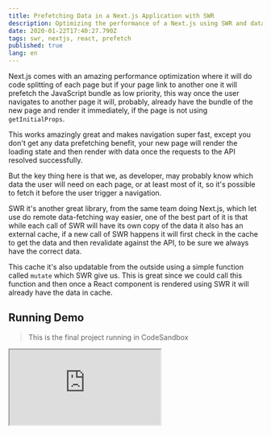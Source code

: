 ```yaml
---
title: Prefetching Data in a Next.js Application with SWR
description: Optimizing the performance of a Next.js using SWR and data prefetching.
date: 2020-01-22T17:40:27.790Z
tags: swr, nextjs, react, prefetch
published: true
lang: en
---
```


Next.js comes with an amazing performance optimization where it will do code splitting of each page but if your page link to another one it will prefetch the JavaScript bundle as low priority, this way once the user navigates to another page it will, probably, already have the bundle of the new page and render it immediately, if the page is not using `getInitialProps`.

This works amazingly great and makes navigation super fast, except you don't get any data prefetching benefit, your new page will render the loading state and then render with data once the requests to the API resolved successfully.

But the key thing here is that we, as developer, may probably know which data the user will need on each page, or at least most of it, so it's possible to fetch it before the user trigger a navigation.

SWR it's another great library, from the same team doing Next.js, which let use do remote data-fetching way easier, one of the best part of it is that while each call of SWR will have its own copy of the data it also has an external cache, if a new call of SWR happens it will first check in the cache to get the data and then revalidate against the API, to be sure we always have the correct data.

This cache it's also updatable from the outside using a simple function called `mutate` which SWR give us. This is great since we could call this function and then once a React component is rendered using SWR it will already have the data in cache.

## Running Demo

> This is the final project running in CodeSandbox

<iframe
  src="https://codesandbox.io/embed/prefetching-data-in-a-nextjs-application-with-swr-0mvv7?fontsize=14&hidenavigation=1&theme=light&view=preview"
  style={{
    width: "100%",
    height: 500,
    border: 0,
    borderRadius: 4,
    overflow: "hidden"
  }}
  title="Prefetching Data in a Next.js Application with SWR"
  allow="geolocation; microphone; camera; midi; vr; accelerometer; gyroscope; payment; ambient-light-sensor; encrypted-media; usb"
  sandbox="allow-modals allow-forms allow-popups allow-scripts allow-same-origin"
/>

## Defining the Project

Let's say our application will have a navigation bar, this is super common, imagine we have three links.

- Home
- My Profile
- Users

The **Home** page will show some static data, **My Profile** will render the current user profile page and **Users** will render the list of users.

So we could add this navigation bar in our `pages/_app.js` to ensure it's rendered in every page and it's not rerendered between navigation so we could keep states there if we needed it (we will not in our example), so let's imagine this implemented.

```js
export default function MyApp({ Component, pageProps }) {
  return (
    <Layout>
      <Navigation>
        <NavItem label="Home" href="/" />
        <NavItem label="My Profile" href="/my-profile" />
        <NavItem label="Users" href="/users" />
      </Navigation>
      <Main>
        <Component {...pageProps} />
      </Main>
    </Layout>
  );
}
```

It could be something like that, `Layout` render a div with a CSS Grid to position the `Navigation` and the `Main` components in the correct places.

Now if the user clicks on **Home** we now we will not show any dynamic data, so we don't care about that link, we could let Next.js prefetch the JS bundle and call it a day.

But **My Profile** and **Users** will need dynamic data from the API.

```js
export default function MyProfile() {
  const currentUser = useCurrentUser();
  return <h2>{currentUser.displayName}</h2>;
}
```

That could be the `MyProfile` page, we call a `useCurrentUser` hook which will call `useSWR` internally to get the currently logged in user.

```js
export default function Users() {
  const users = useUsers();
  return (
    <section>
      <header>
        <h2>Users</h2>
      </header>
      {users.map(user => (
        <article key={user.id}>
          <h3>{user.displayName}</h3>
        </article>
      ))}
    </section>
  );
}
```

As in `MyProfile` the custom hook `useUsers` will call `useSWR` internally to get the list of users.

## Applying the Optimization

Now let's define our `NavItem` component, right now based on our usage it may work something like this.

```js
export default function NavItem({ href, label }) {
  return (
    <Link href={href}>
      <a>{label}</a>
    </Link>
  );
}
```

Let's add the prefetch, imagine we could pass a `prepare` function to NavItem where we could call functions to fetch the data and mutate the SWR cache.

```js
<Navigation>
  <NavItem label="Home" href="/" />
  <NavItem
    label="My Profile"
    href="/my-profile"
    prepare={() => getCurrentUser()}
  />
  <NavItem label="Users" href="/users" prepare={() => getUsers()} />
</Navigation>
```

Let's make it work updating our `NavItem` implementation.

```js
function noop() {} // a function that does nothing in case we didn't pass one
export default function NavItem({ href, label, prepare = noop }) {
  return (
    <Link href={href}>
      <a onMouseEnter={() => prepare}>{label}</a>
    </Link>
  );
}
```

Now if the user mouse enter the link, aka the user hover the link, we will call our `prepare` function, we could do this because if the user hover the link it may want to click it, so we trigger the fetch of the data, once the user click it it may have already fetched it and updated SWR cache, if the user never click we only prefetched data and cache it for nothing but didn't lose anything.

Now let's implement `getUsers` and `getCurrentUser` functions.

```js
export function fetcher(path) {
  return fetch(path).then(res => res.json());
}

export function fetchAndCache(key) {
  const request = fetcher(key);
  mutate(key, request, false);
  return request;
} 

export function getCurrentUser() {
  return fetchAndCache("/api/users/current");
}

export function getUsers() {
  return fetchAndCache("/api/users");
}
```

The `fetcher` function trigger the `fetch` and parse de response as JSON.

The `fetchAndCache` function will call `fetcher`, keep the promise, not the result since we are not awaiting it or calling `.then`, and pass the `key`, our URL, to `mutate` along the request promise, the `false` as third argument will tell SWR to not revalidate the data against the backend, we don't need it because we just fetched it so we will it to don't do that.

Lastly `getCurrentUser` and `getUsers` are wrappers around `fetchAndCache` to specify a certain `key` (URL).

> Note: We call the URL key because SWR uses the first argument as cache key too, it doesn't necessarily need to be a valid URL, e.g. we could users `users` or `users/current` and prepend `/api/` in the fetcher.

With all of this once we hover over **My Profile** and **Users** it will trigger the fetch now, if we navigate to it we will see the data rendered right away without waiting, SWR will still fetch it again to revalidate once `useSWR` is called to be sure we always have the correct data.

## Final Words

As you could see adding a simple function call before the user starts a page navigation it could help us increase the perceived performance of our application, we could continue improving this adding checks to ensure we are not prefetching data if the users is on a low-speed connection or using mobile data which could help him save data and only load what it really needs.
